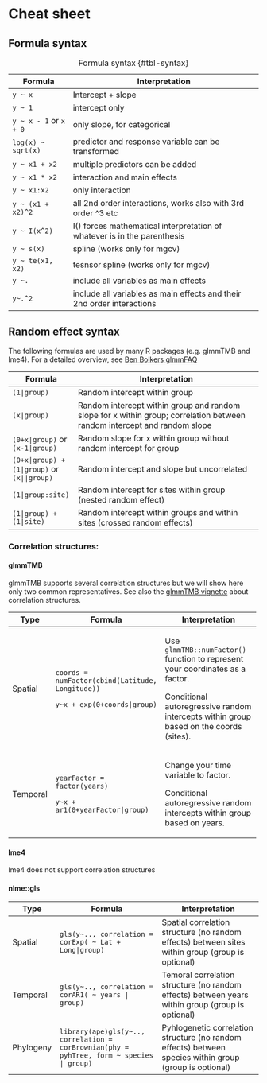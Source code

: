 # Cheat sheet

## Formula syntax

| Formula                | Interpretation                                                           |
|------------------------|--------------------------------------------------------------------------|
| `y ~ x`                | Intercept + slope                                                        |
| `y ~ 1`                | intercept only                                                           |
| `y ~ x - 1` or `x + 0` | only slope, for categorical                                              |
| `log(x) ~ sqrt(x)`     | predictor and response variable can be transformed                       |
| `y ~ x1 + x2`          | multiple predictors can be added                                         |
| `y ~ x1 * x2`          | interaction and main effects                                             |
| `y ~ x1:x2`            | only interaction                                                         |
| `y ~ (x1 + x2)^2`      | all 2nd order interactions, works also with 3rd order \^3 etc            |
| `y ~ I(x^2)`           | I() forces mathematical interpretation of whatever is in the parenthesis |
| `y ~ s(x)`             | spline (works only for mgcv)                                             |
| `y ~ te(x1, x2)`       | tesnsor spline (works only for mgcv)                                     |
| `y ~.`                 | include all variables as main effects                                    |
| `y~.^2`                | include all variables as main effects and their 2nd order interactions   |

: Formula syntax {#tbl-syntax}

## Random effect syntax

The following formulas are used by many R packages (e.g. glmmTMB and lme4). For a detailed overview, see [Ben Bolkers glmmFAQ](https://bbolker.github.io/mixedmodels-misc/glmmFAQ.html#model-specification)

| Formula                                   | Interpretation                                                                                                           |
|-------------------------------------------|--------------------------------------------------------------------------------------------------------------------------|
| `(1|group)`                               | Random intercept within group                                                                                            |
| `(x|group)`                               | Random intercept within group and random slope for x within group; correlation between random intercept and random slope |
| `(0+x|group)` or `(x-1|group)`            | Random slope for x within group without random intercept for group                                                       |
| `(0+x|group) + (1|group)` or `(x||group)` | Random intercept and slope but uncorrelated                                                                              |
| `(1|group:site)`                          | Random intercept for sites within group (nested random effect)                                                           |
| `(1|group) + (1|site)`                    | Random intercept within groups and within sites (crossed random effects)                                                 |

### Correlation structures:

#### glmmTMB

glmmTMB supports several correlation structures but we will show here only two common representatives. See also the [glmmTMB vignette](https://cran.r-project.org/web/packages/glmmTMB/vignettes/covstruct.html) about correlation structures.

+----------+--------------------------------------------------+----------------------------------------------------------------------------------------+
| Type     | Formula                                          | Interpretation                                                                         |
+==========+==================================================+========================================================================================+
| Spatial  | `coords = numFactor(cbind(Latitude, Longitude))` | Use `glmmTMB::numFactor()` function to represent your coordinates as a factor.         |
|          |                                                  |                                                                                        |
|          | `y~x + exp(0+coords|group)`                      | Conditional autoregressive random intercepts within group based on the coords (sites). |
+----------+--------------------------------------------------+----------------------------------------------------------------------------------------+
| Temporal | `yearFactor = factor(years)`                     | Change your time variable to factor.                                                   |
|          |                                                  |                                                                                        |
|          | `y~x + ar1(0+yearFactor|group)`                  | Conditional autoregressive random intercepts within group based on years.              |
+----------+--------------------------------------------------+----------------------------------------------------------------------------------------+

#### lme4

lme4 does not support correlation structures

#### nlme::gls

| Type      | Formula                                                                                  | Interpretation                                                                                          |
|-----------|------------------------------------------------------------------------------------------|---------------------------------------------------------------------------------------------------------|
| Spatial   | `gls(y~.., correlation = corExp( ~ Lat + Long|group)`                                    | Spatial correlation structure (no random effects) between sites within group (group is optional)        |
| Temporal  | `gls(y~.., correlation = corAR1( ~ years | group)`                                       | Temoral correlation structure (no random effects) between years within group (group is optional)        |
| Phylogeny | `library(ape)gls(y~.., correlation = corBrownian(phy = pyhTree, form ~ species | group)` | Pyhlogenetic correlation structure (no random effects) between species within group (group is optional) |
